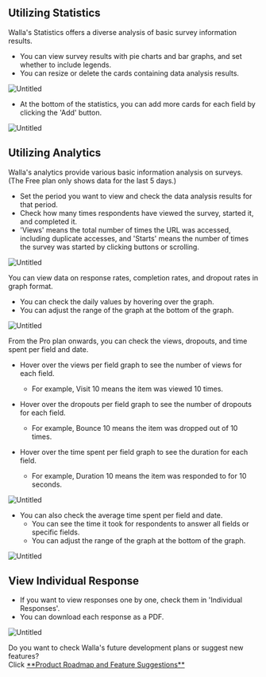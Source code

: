 
## Utilizing Statistics

Walla's Statistics offers a diverse analysis of basic survey information results.

- You can view survey results with pie charts and bar graphs, and set whether to include legends.
- You can resize or delete the cards containing data analysis results.

![Untitled](https://paprikastorage.com/images%2FcheckSurveyResults%2Fen%2Fnew4.png)

- At the bottom of the statistics, you can add more cards for each field by clicking the 'Add' button.

![Untitled](https://paprikastorage.com/images%2FcheckSurveyResults%2Fen%2Fnew5.png)

## Utilizing Analytics

Walla's analytics provide various basic information analysis on surveys. (The Free plan only shows data for the last 5 days.)
- Set the period you want to view and check the data analysis results for that period.
- Check how many times respondents have viewed the survey, started it, and completed it.
- 'Views' means the total number of times the URL was accessed, including duplicate accesses, and 'Starts' means the number of times the survey was started by clicking buttons or scrolling.

![Untitled](https://paprikastorage.com/images%2FcheckSurveyResults%2Fen%2Fnew0.png)

You can view data on response rates, completion rates, and dropout rates in graph format.
- You can check the daily values by hovering over the graph.
- You can adjust the range of the graph at the bottom of the graph.

![Untitled](https://paprikastorage.com/images%2FcheckSurveyResults%2Fen%2Fnew1.png)

From the Pro plan onwards, you can check the views, dropouts, and time spent per field and date.
- Hover over the views per field graph to see the number of views for each field.
  - For example, Visit 10 means the item was viewed 10 times.

- Hover over the dropouts per field graph to see the number of dropouts for each field.
  - For example, Bounce 10 means the item was dropped out of 10 times.

- Hover over the time spent per field graph to see the duration for each field.
  - For example, Duration 10 means the item was responded to for 10 seconds.

![Untitled](https://paprikastorage.com/images%2FcheckSurveyResults%2Fen%2Fnew2.png)

- You can also check the average time spent per field and date.
  - You can see the time it took for respondents to answer all fields or specific fields.
  - You can adjust the range of the graph at the bottom of the graph.

![Untitled](https://paprikastorage.com/images%2FcheckSurveyResults%2Fen%2Fnew3.png)

## View Individual Response

- If you want to view responses one by one, check them in 'Individual Responses'.
- You can download each response as a PDF.

![Untitled](https://paprikastorage.com/images%2FcheckSurveyResults%2Fen%2F9.png)

<Callout type='info' emoji="🔔">
    Do you want to check Walla's future development plans or suggest new features? <br/>Click <a
    href='https://app.walla.my/signin?redirectUrl=/support/featureRequest'
    target="_blank"
    rel="noopener noreferrer"
    style={{textDecoration: 'underline'}}>**Product
    Roadmap and Feature Suggestions**</a>
</Callout>